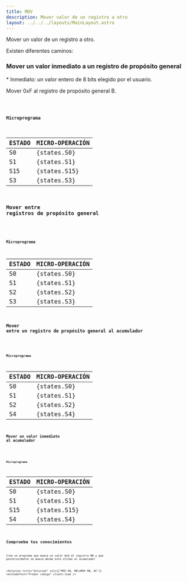 ```yaml
---
title: MOV
description: Mover valor de un registro a otro
layout: ../../../layouts/MainLayout.astro
---
```



Mover un valor de un registro a otro.

Existen diferentes caminos:

### Mover un valor inmediato a un registro de propósito general
\* Inmediato: un valor entero de 8 bits elegido por el usuario.

Mover 0xF al registro de propósito general B.

<Code code="MOV 0F, RB" />

#### Microprograma
| ESTADO | MICRO-OPERACIÓN |
|:-------|:----------|
| S0 | {states.S0} |
| S1 | {states.S1} |
| S15 | {states.S15} |
| S3 | {states.S3} |

### Mover entre registros de propósito general

<Code code="MOV RB, RC" />

#### Microprograma
| ESTADO | MICRO-OPERACIÓN |
|:-------|:----------|
| S0 | {states.S0} |
| S1 | {states.S1} |
| S2 | {states.S2} |
| S3 | {states.S3} |

### Mover entre un registro de propósito general al acumulador

<Code code="MOV RB, AC" />

#### Microprograma
| ESTADO | MICRO-OPERACIÓN |
|:-------|:----------|
| S0 | {states.S0} |
| S1 | {states.S1} |
| S2 | {states.S2} |
| S4 | {states.S4} |

### Mover un valor inmediato al acumulador

<Code code="MOV 0F, AC" />

#### Microprograma
| ESTADO | MICRO-OPERACIÓN |
|:-------|:----------|
| S0 | {states.S0} |
| S1 | {states.S1} |
| S15 | {states.S15} |
| S4 | {states.S4} |

## Comprueba tus conocimientos

Crea un programa que mueva un valor 0xA al registro RB y que posteriormente se mueva desde este último al acumulador

<Solution title="Solución" sol={["MOV 0A, RB\nMOV RB, AC"]} testCodeText="Probar código" client:load />